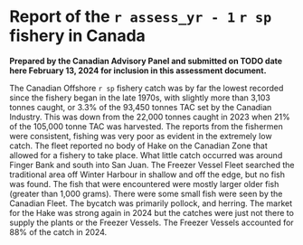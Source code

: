 \newpage

\rfoot{Canadian fishery report}

# Report of the `r assess_yr - 1` `r sp` fishery in Canada {#sec:app-canada-fishery-report}

**Prepared by the Canadian Advisory Panel and submitted on TODO date here February 13, 2024
for inclusion in this assessment document.**

The Canadian Offshore `r sp` fishery catch was by far the lowest recorded
since the fishery began in the late 1970s, with slightly more than 3,103
tonnes caught, or 3.3% of the 93,450 tonnes TAC set by the Canadian Industry.
This was down from the 22,000 tonnes caught in 2023 when 21% of the 105,000
tonne TAC was harvested. The reports from the fishermen were consistent,
fishing was very poor as evident in the extremely low catch. The fleet
reported no body of Hake on the Canadian Zone that allowed for a fishery to
take place. What little catch occurred was around Finger Bank and south into
San Juan. The Freezer Vessel Fleet searched the traditional area off Winter
Harbour in shallow and off the edge, but no fish was found. The fish that
were encountered were mostly larger older fish (greater than 1,000 grams).
There were some small fish were seen by the Canadian Fleet. The bycatch was
primarily pollock, and herring. The market for the Hake was strong again in
2024 but the catches were just not there to supply the plants or the Freezer
Vessels. The Freezer Vessels accounted for 88% of the catch in 2024.

\clearpage
